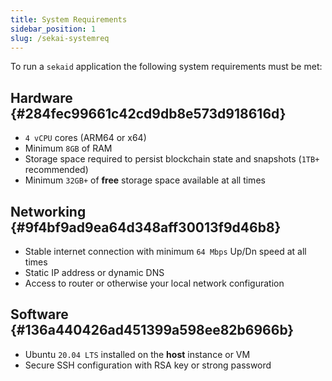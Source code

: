 ```yaml
---
title: System Requirements
sidebar_position: 1
slug: /sekai-systemreq
---
```





To run a `sekaid` application the following system requirements must be met:


## Hardware {#284fec99661c42cd9db8e573d918616d}

- `4 vCPU` cores (ARM64 or x64)
- Minimum `8GB` of RAM
- Storage space required to persist blockchain state and snapshots (`1TB+` recommended)
- Minimum `32GB+` of **free** storage space available at all times

## Networking {#9f4bf9ad9ea64d348aff30013f9d46b8}

- Stable internet connection with minimum `64 Mbps` Up/Dn speed at all times
- Static IP address or dynamic DNS
- Access to router or otherwise your local network configuration

## Software {#136a440426ad451399a598ee82b6966b}

- Ubuntu `20.04 LTS` installed on the **host** instance or VM
- Secure SSH configuration with RSA key or strong password
